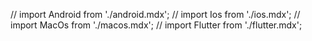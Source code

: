 // import Android from './android.mdx';
// import Ios from './ios.mdx';
// import MacOs from './macos.mdx';
// import Flutter from './flutter.mdx';

<Poc3 />
<Windows />
<Web />
<ReactJS />
<ReactNative />
<Electron/>
<Unity />
